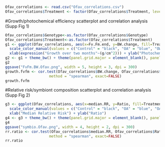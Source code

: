 
```r
Ofav_correlations <- read.csv("Ofav_correlations.csv")
Ofav_correlations$Treatment <- factor(Ofav_correlations$Treatment, levels = c("Control", "OA", "OW", "OAOW"))
```

#Growth/photochemical efficiency scatterplot and correlation analysis (Supp Fig 1)
```r
Ofav_correlations$Genotype<-as.factor(Ofav_correlations$Genotype)
Ofav_correlations$Treatment<-as.factor(Ofav_correlations$Treatment)
g1 <- ggplot(Ofav_correlations, aes(x=Fv.Fm.end, y=BW.change, fill=Treatment, color=Treatment)) + geom_point(size=1.5) + 
  scale_color_manual(values = c("Control" = "black", "OA" = "blue", "OW" = "pink", "OAOW" = "orange"))+
  xlab(expression("Growth over two months"~(g/cm^2))) + ylab("Photochemical efficiency end value")
g2 <- g1 + theme_bw() + theme(panel.grid.major = element_blank(), panel.grid.minor = element_blank())+theme(text=element_text(size=10,  family="serif"))
g2
ggsave("FvFm.BW.Ofav.png", width = 5, height = 3, dpi = 300)
growth.fvfm <- cor.test(Ofav_correlations$BW.change, Ofav_correlations$Fv.Fm.change, 
                    method = "spearman", exact=FALSE)
growth.fvfm
```

#Relative risk/symbiont composition scatterplot and correlation analysis (Supp Fig 2)
```r
g3 <- ggplot(Ofav_correlations, aes(x=median.RR, y=Ratio, fill=Treatment, color=Treatment)) + geom_point(size=2) +
  scale_color_manual(values = c("Control" = "black", "OA" = "blue", "OA.OW" = "orange", "OW" = "pink"))+
  xlab("Median Relative Risk") + ylab("Ratio")
g4 <- g3 + theme_bw() + theme(panel.grid.major = element_blank(), panel.grid.minor = element_blank())+theme(text=element_text(size=10,  family="serif"))
g4
ggsave("symbio.Ofav.png", width = 4, height = 2, dpi = 300)
rr.ratio <- cor.test(Ofav_correlations$median.RR, Ofav_correlations$Ratio, 
                    method = "spearman", exact=FALSE)
rr.ratio
```